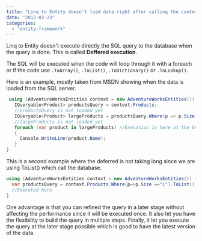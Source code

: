 ```yaml
---
title: "Linq to Entity doesn't load data right after calling the context"
date: "2012-03-23"
categories: 
  - "entity-framework"
---
```


Linq to Entity doesn't execute directly the SQL query to the database when the query is done. This is called **Deffered execution**.

The SQL will be executed when the code will loop through it with a foreach or if the code use `.ToArray()`, `.ToList()`, `.ToDictionary()` or `.ToLookup()`.

Here is an example, mostly taken from MSDN showing when the data is loaded from the SQL server. 
```csharp
 using (AdventureWorksEntities context = new AdventureWorksEntities()) { 
   IQueryable<Product> productsQuery = context.Products; 
   //productsQuery is not loaded yet 
   IQueryable<Product> largeProducts = productsQuery.Where(p => p.Size == "L"); 
   //largeProducts is not loaded yet 
   foreach (var product in largeProducts) //Execution is here at the beginning of this code 
   { 
     Console.WriteLine(product.Name); 
   } 
} 
```

This is a second example where the deferred is not taking long since we are using ToList() which call the database. 

```csharp
using (AdventureWorksEntities context = new AdventureWorksEntities()) { 
  var productsQuery = context.Products.Where(p=>p.Size =="L").ToList(); 
  //Executed here 
} 
```

One advantage is that you can refined the query in a later stage without affecting the performance since it will be executed once. It also let you have the flexibility to build the query in multiple steps. Finally, it let you execute the query at the later stage possible which is good to have the latest version of the data.
